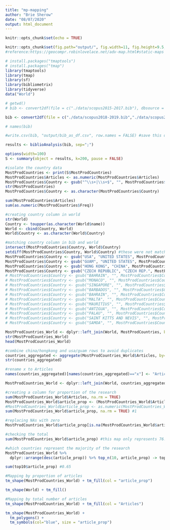 ```yaml
---
title: "mp-mapping"
author: "Brie Sherow"
date: "08/07/2020"
output: html_document
---
```


```r
knitr::opts_chunk$set(echo = TRUE)

```

```r
knitr::opts_chunk$set(fig.path="output/", fig.width=11, fig.height=9.5, fig.align="center")
#reference:https://geocompr.robinlovelace.net/adv-map.html#static-maps
```

```r
# install.packages("tmaptools")
# install.packages("tmap")
library(tmaptools)
library(tmap)
library(sf)
library(bibliometrix)
library(tidyverse)
data("World")
```


```r
# getwd()
# bib <- convert2df(file = c("./data/scopus2015-2017.bib"), dbsource = "scopus", format = "bibtex") # Convert one file to biblio df for testing

bib <- convert2df(file = c("./data/scopus2018-2019.bib","./data/scopus2015-2017.bib", "./data/scopus2011-2014.bib","./data/scopus2006-2010.bib", "./data/scopus1999-2005.bib","./data/scopus1970-1998.bib"), dbsource = "scopus", format = "bibtex") # Convert all files to a bibliometric data frame

# names(bib)

#write.csv(bib, "output/bib_as_df.csv", row.names = FALSE) #save this data frame as a csv file
```

```r
results <- biblioAnalysis(bib, sep=";")

options(width=100)
S <- summary(object = results, k=200, pause = FALSE)

```

```r
#isolate the country data
MostProdCountries <- print(S$MostProdCountries)
MostProdCountries$Articles <- as.numeric(MostProdCountries$Articles)
MostProdCountries$Country <- gsub("^\\s+|\\s+$", "", MostProdCountries$Country) #strip white spaces at the end
str(MostProdCountries)
MostProdCountries$Country <- as.character(MostProdCountries$Country)

sum(MostProdCountries$Articles)
sum(as.numeric(MostProdCountries$Freq))
```

```r
#creating country column in world
str(World)
Country <- toupper(as.character(World$name))
World <- cbind(Country, World)
World$Country <- as.character(World$Country)

#matching country column in bib and world
intersect(MostProdCountries$Country, World$Country)
setdiff(MostProdCountries$Country, World$Country) #these were not matched to Countries in World data set
MostProdCountries$Country <- gsub("USA", "UNITED STATES", MostProdCountries$Country)
MostProdCountries$Country <- gsub("GUAM", "UNITED STATES", MostProdCountries$Country)
MostProdCountries$Country <- gsub("HONG KONG", "CHINA", MostProdCountries$Country) 
MostProdCountries$Country <- gsub("CZECH REPUBLIC", "CZECH REP.", MostProdCountries$Country)
# MostProdCountries$Country <- gsub("BAHRAIN", "", MostProdCountries$Country) #9 lost
# MostProdCountries$Country <- gsub("MONACO", "", MostProdCountries$Country) #29 lost
# MostProdCountries$Country <- gsub("SINGAPORE", "", MostProdCountries$Country) #29 lost
# MostProdCountries$Country <- gsub("BARBADOS", "", MostProdCountries$Country) #1 lost
# MostProdCountries$Country <- gsub("BAHRAIN", "", MostProdCountries$Country) #9 lost
# MostProdCountries$Country <- gsub("MALTA", "", MostProdCountries$Country) #1 lost
# MostProdCountries$Country <- gsub("MAURITIUS", "", MostProdCountries$Country) #6 lost
# MostProdCountries$Country <- gsub("ANTIGUA", "", MostProdCountries$Country) #4 lost
# MostProdCountries$Country <- gsub("PALAU", "", MostProdCountries$Country) #1 lost
# MostProdCountries$Country <- gsub("SAINT KITTS AND NEVIS", "", MostProdCountries$Country) #1 lost
# MostProdCountries$Country <- gsub("SAMOA", "", MostProdCountries$Country) #1 lost

MostProdCountries_World <- dplyr::left_join(World, MostProdCountries, by = "Country") 
str(MostProdCountries_World)
head(MostProdCountries_World)
```

```r
#combine china/hongkong and usa/guam rows to avoid duplicates
countries_aggregated <- aggregate(MostProdCountries_World$Articles, by=list(Country=MostProdCountries_World$Country), FUN=sum)
str(countries_aggregated)

#rename x to Articles
names(countries_aggregated)[names(countries_aggregated)=="x"] <- "Articles"

MostProdCountries_World <- dplyr::left_join(World, countries_aggregated, by = "Country")    
```

```r
#creating a column for proportion of the research
sum(MostProdCountries_World$Articles, na.rm = TRUE)
MostProdCountries_World$article_prop <- (MostProdCountries_World$Articles/sum(MostProdCountries_World$Articles, na.rm = TRUE)) #if you multiply this by 100, it is percentage, not proportion
#MostProdCountries_World$article_prop <- as.numeric(MostProdCountries_World$article_prop)
sum(MostProdCountries_World$article_prop, na.rm = TRUE) #1

#replacing NAs with zero
MostProdCountries_World$article_prop[is.na(MostProdCountries_World$article_prop)] <- 0

#checking the total
sum(MostProdCountries_World$article_prop) #this map only represents 76.6% of the research due to lost matches above

#which countries represent the majority of the research
MostProdCountries_World %>%
  dplyr::arrange(desc(article_prop)) %>% top_n(10, article_prop) -> top10

sum(top10$article_prop) #0.65
```


```r

#Mapping by proportion of articles
tm_shape(MostProdCountries_World) + tm_fill(col = "article_prop")

tm_shape(World) + tm_fill()
```


```r

#Mapping by total number of articles
tm_shape(MostProdCountries_World) + tm_fill(col = "Articles")
```


```r
tm_shape(MostProdCountries_World) +
  tm_polygons() +
  tm_symbols(col="blue", size = "article_prop")
```

